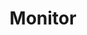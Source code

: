 ---
title: "Monitor"
description: "This guide will help you prevent abuse and fraud in your application"
---
